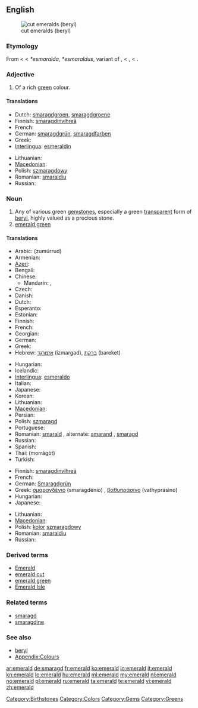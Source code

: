 {{wikipedia}}
{{also|Emerald}}
==English==
[[Image:Beryl_emeralds_cut_XH.jpg|thumb|right|cut emeralds (beryl)]]

===Etymology===
From {{etyl|enm}} {{term|emeraude|lang=enm}} < {{etyl|fro}} {{term|esmeraude|lang=fro}} < {{etyl|VL.}} ''*esmaralda, *esmaraldus'', variant of {{etyl|la}} {{term|smaragdus|lang=la}}, < {{etyl|grc}} {{polytonic|[[σμάραγδος]]}}, {{term|μάραγδος|lang=grc|tr=maragdos}} < {{etyl|sa}} {{term|मरकत|lang=sa|tr=marakata}}.

===Adjective===
{{en-adj}}

# Of a rich [[green]] colour.

====Translations====
{{trans-top|rich green colour}}
* Dutch: [[smaragdgroen]], [[smaragdgroene]]
* Finnish: [[smaragdinvihreä]]
* French: {{t+|fr|émeraude}}
* German: [[smaragdgrün]], [[smaragdfarben]]
* Greek: {{t+|el|σμαράγδένιος|tr=smaragdénios}}
* [[Interlingua]]: [[esmeraldin]]
{{trans-mid}}
* Lithuanian: {{t|lt|smaragdinis|alt=smarãgdinis}}
* [[Macedonian]]: {{t|mk|смарагден|m|tr=smáragden}}
* Polish: [[szmaragdowy]] {{m}}
* Romanian: [[smaraldiu]]
* Russian: {{t+|ru|изумрудный|tr=izumrúdnyj}}
{{trans-bottom}}

===Noun===
{{en-noun}}

# Any of various green [[gemstone]]s, especially a green [[transparent]] form of [[beryl]], highly valued as a precious stone.
# [[emerald green]]

====Translations====
{{trans-top|gemstone}}
* Arabic: {{Arab|[[زمرد|زمرّد]]}} (zumúrrud) {{m}}
* Armenian: {{t-|hy|զմրուխտ|tr=zmruxt}}
* [[Azeri]]: {{t+|az|zümrüd|xs=Azeri}}
* Bengali: {{t|bn|পান্না|tr=panna|sc=Beng}}
* Chinese:
** Mandarin: {{t-|cmn|綠寶石|sc=Hani}}, {{t-|cmn|绿宝石|tr=lǜ bǎoshí|sc=Hani}}
* Czech: {{t-|cs|smaragd|m}}
* Danish: {{t-|da|smaragd}}
* Dutch: {{t+|nl|smaragd|m}}
* Esperanto: {{t+|eo|smeraldo|xs=Esperanto}}
* Estonian: {{t-|et|smaragd}}
* Finnish: {{t-|fi|smaragdi}}
* French: {{t+|fr|émeraude|f}}
* Georgian: {{t-|ka|ზურმუხტი|tr=zurmuxti|sc=Geor|xs=Georgian}}
* German: {{t+|de|Smaragd|m}}
* Greek: {{t+|el|σμαράγδι|n|tr=smarágdi}}
* Hebrew: [[אזמרגד]] (izmargad), [[ברקת]] (bareket)
{{trans-mid}}
* Hungarian: {{t+|hu|smaragd}}
* Icelandic: {{t|is|smaragður|m}}
* [[Interlingua]]: [[esmeraldo]]
* Italian: {{t-|it|smeraldo}}
* Japanese: {{t|ja|エメラルド|tr=emerarudo}}
* Korean: {{t|ko|에메랄드}}
* Lithuanian: {{t|lt|smaragdas|m|alt=smarãgdas}}
* [[Macedonian]]: {{t-|mk|смарагд|m|tr=smarágd}}
* Persian: {{t|fa|زمرّد|tr=zomorrod|xs=Persian}}
* Polish: [[szmaragd]] {{m}}
* Portuguese: {{t+|pt|esmeralda|f}}
* Romanian: [[smarald]] {{n}}, alternate: [[smarand]] {{n}}, [[smaragd]] {{n}}
* Russian: {{t+|ru|изумруд|m|tr=izumrúd}}
* Spanish: {{t+|es|esmeralda|f}}
* Thai: {{Thai|[[มรกต]]}} (morrágòt)
* Turkish: {{t+|tr|zümrüt}}
{{trans-bottom}}

{{trans-top|colour}}
* Finnish: [[smaragdinvihreä]]
* French: {{t+|fr|émeraude|f}}
* German: [[Smaragdgrün]] {{n}}
* Greek: [[σμαραγδένιο]] (smaragdénio) {{n}}, [[βαθυπράσινο]] (vathyprásino) {{n}}
* Hungarian: {{t+|hu|smaragdzöld}}
* Japanese: {{t|ja|エメラルド色|tr=emerarudo-iro}}
{{trans-mid}}
* Lithuanian: {{t|lt|smaragdas|m|alt=smarãgdas}}
* [[Macedonian]]: {{t|mk|смарагдна|tr=smáragdna}}
* Polish: [[kolor]] [[szmaragdowy]] {{m}}
* Romanian: [[smaraldiu]] {{m}}
* Russian: {{t|ru|изумрудный|m|tr=izumrúdnyj}}
{{trans-bottom}}

===Derived terms===
* [[Emerald]]
* [[emerald cut]]
* [[emerald green]]
* [[Emerald Isle]]

===Related terms===
* [[smaragd]]
* [[smaragdine]]

===See also===
* [[beryl]]
* [[Appendix:Colours]]

[[Category:Birthstones]]
[[Category:Colors]]
[[Category:Gems]]
[[Category:Greens]]

[[ar:emerald]]
[[de:smaragd]]
[[fr:emerald]]
[[ko:emerald]]
[[io:emerald]]
[[it:emerald]]
[[kn:emerald]]
[[lo:emerald]]
[[hu:emerald]]
[[ml:emerald]]
[[my:emerald]]
[[nl:emerald]]
[[no:emerald]]
[[pl:emerald]]
[[ru:emerald]]
[[ta:emerald]]
[[te:emerald]]
[[vi:emerald]]
[[zh:emerald]]
